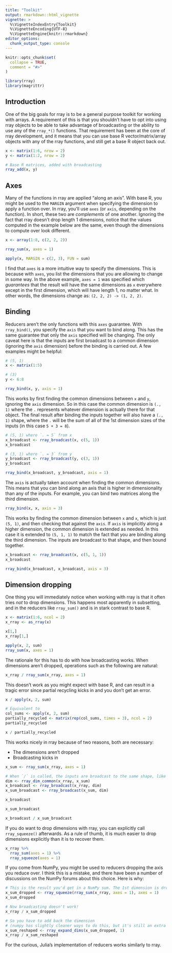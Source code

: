 ```yaml
---
title: "Toolkit"
output: rmarkdown::html_vignette
vignette: >
  %\VignetteIndexEntry{Toolkit}
  %\VignetteEncoding{UTF-8}
  %\VignetteEngine{knitr::rmarkdown}
editor_options: 
  chunk_output_type: console
---
```


```r
knitr::opts_chunk$set(
  collapse = TRUE,
  comment = "#>"
)
```

```r
library(rray)
library(magrittr)
```

## Introduction

One of the big goals for rray is to be a general purpose toolkit for working with arrays. A requirement of this is that you shouldn't have to opt into using rray objects to be able to take advantage of broadcasting or the ability to use any of the `rray_*()` functions. That requirement has been at the core of rray development, and it means that you can use base R vector/matrix/array objects with any of the rray functions, and still get a base R object back out.

```r
x <- matrix(1:6, nrow = 2)
y <- matrix(1:2, nrow = 2)

# Base R matrices, added with broadcasting
rray_add(x, y)
```

## Axes

Many of the functions in rray are applied "along an axis". With base R, you might be used to the `MARGIN` argument when specifying the dimension to apply a function over. In rray, you'll use `axes` (or `axis`, depending on the function). In short, these two are _complements_ of one another. Ignoring the fact that rray doesn't drop length 1 dimensions, notice that the values computed in the example below are the same, even though the dimensions to compute over look different.

```r
x <- array(1:8, c(2, 2, 2))

rray_sum(x, axes = 1)

apply(x, MARGIN = c(2, 3), FUN = sum)
```

I find that `axes` is a more intuitive way to specify the dimensions. This is because with `axes`, you list the dimensions that you are allowing to change in some way. In the above example, `axes = 1` was specified which _guarantees_ that the result will have the same dimensions as `x` everywhere except in the first dimension, which will have length 1, no matter what. In other words, the dimensions change as: `(2, 2, 2) -> (1, 2, 2)`.

## Binding

Reducers aren't the only functions with this `axes` guarantee. With `rray_bind()`, you specify the `axis` that you want to bind along. This has the same guarantee that only the `axis` specified will be changing. The only caveat here is that the inputs are first broadcast to a common dimension (ignoring the `axis` dimension) before the binding is carried out. A few examples might be helpful:

```r
# (5, 1)
x <- matrix(1:5)

# (3)
y <- 6:8

rray_bind(x, y, axis = 1)
```

This works by first finding the common dimensions between `x` and `y`, ignoring the `axis` dimension. So in this case the common dimension is `(., 1)` where the `.` represents whatever dimension is actually there for that object. The final result after binding the inputs together will also have a `(., 1)` shape, where the `.` will be the sum of all of the 1st dimension sizes of the inputs (in this case `5 + 3 = 8`).

```r
# (5, 1) where `. = 5` from x
x_broadcast <- rray_broadcast(x, c(5, 1))
x_broadcast

# (3, 1) where `. = 3` from y
y_broadcast <- rray_broadcast(y, c(3, 1))
y_broadcast

rray_bind(x_broadcast, y_broadcast, axis = 1)
```

The `axis` is actually taken account when finding the common dimensions. This means that you can bind along an axis that is higher in dimensionality than any of the inputs. For example, you can bind two matrices along the third dimension.

```r
rray_bind(x, x, axis = 3)
```

This works by finding the common dimension between `x` and `x`, which is just `(5, 1)`, and then checking that against the `axis`. If `axis` is implicitly along a higher dimension, the common dimension is extended as needed. In this case it is extended to `(5, 1, 1)` to match the fact that you are binding along the third dimension. The inputs are broadcast to that shape, and then bound together.

```r
x_broadcast <- rray_broadcast(x, c(5, 1, 1))
x_broadcast

rray_bind(x_broadcast, x_broadcast, axis = 3)
```

## Dimension dropping

One thing you will immediately notice when working with rray is that it often tries _not_ to drop dimensions. This happens most apparently in subsetting, and in the reducers like `rray_sum()` and is in stark contrast to base R.

```r
x <- matrix(1:6, ncol = 2)
x_rray <- as_rray(x)

x[1,]
x_rray[1,]

apply(x, 2, sum)
rray_sum(x, axes = 1)
```

The rationale for this has to do with how broadcasting works. When dimensions aren't dropped, operations such as the following are natural:

```r
x_rray / rray_sum(x_rray, axes = 1)
```

This doesn't work as you might expect with base R, and can result in a tragic error since partial recycling kicks in and you don't get an error.

```r
x / apply(x, 2, sum)

# Equivalent to 
col_sums <- apply(x, 2, sum)
partially_recycled <- matrix(rep(col_sums, times = 3), ncol = 2)
partially_recycled

x / partially_recycled
```

This works nicely in rray because of two reasons, both are necessary:

- The dimensions aren't dropped 
- Broadcasting kicks in

```r
x_sum <- rray_sum(x_rray, axes = 1)

# When `/` is called, the inputs are broadcast to the same shape, like this
dim <- rray_dim_common(x_rray, x_sum)
x_broadcast <- rray_broadcast(x_rray, dim)
x_sum_broadcast <- rray_broadcast(x_sum, dim)

x_broadcast

x_sum_broadcast

x_broadcast / x_sum_broadcast
```

If you do want to drop dimensions with rray, you can explicitly call `rray_squeeze()` afterwards. As a rule of thumb, it is much easier to drop dimensions explicitly than it is to recover them.

```r
x_rray %>%
  rray_sum(axes = 1) %>%
  rray_squeeze(axes = 1)
```

If you come from NumPy, you might be used to reducers dropping the axis you reduce over. I think this is a mistake, and there have been a number of discussions on the NumPy forums about this choice. Here is why:

```r
# This is the result you'd get in a NumPy sum. The 1st dimension is dropped
x_sum_dropped <- rray_squeeze(rray_sum(x_rray, axes = 1), axes = 1)
x_sum_dropped

# Now broadcasting doesn't work!
x_rray / x_sum_dropped

# So you have to add back the dimension
# (numpy has slightly cleaner ways to do this, but it's still an extra step)
x_sum_reshaped <- rray_expand_dims(x_sum_dropped, 1)
x_rray / x_sum_reshaped
```

For the curious, Julia's implementation of reducers works similarly to rray. 
